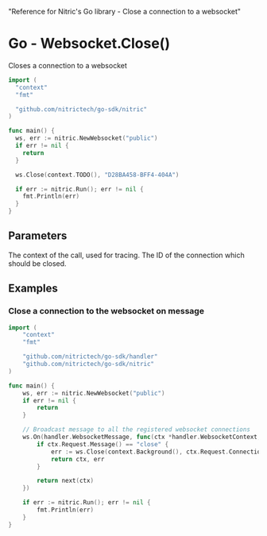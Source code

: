   "Reference for Nitric's Go library - Close a connection to a websocket"

# Go - Websocket.Close()

Closes a connection to a websocket

```go
import (
  "context"
  "fmt"

  "github.com/nitrictech/go-sdk/nitric"
)

func main() {
  ws, err := nitric.NewWebsocket("public")
  if err != nil {
    return
  }

  ws.Close(context.TODO(), "D28BA458-BFF4-404A")

  if err := nitric.Run(); err != nil {
    fmt.Println(err)
  }
}
```

## Parameters

<Properties>
  <Property name="ctx" required type="context">
    The context of the call, used for tracing.
  </Property>
  <Property name="connectionId" required type="string">
    The ID of the connection which should be closed.
  </Property>
</Properties>

## Examples

### Close a connection to the websocket on message

```go
import (
	"context"
	"fmt"

	"github.com/nitrictech/go-sdk/handler"
	"github.com/nitrictech/go-sdk/nitric"
)

func main() {
	ws, err := nitric.NewWebsocket("public")
	if err != nil {
		return
	}

	// Broadcast message to all the registered websocket connections
	ws.On(handler.WebsocketMessage, func(ctx *handler.WebsocketContext, next handler.WebsocketHandler) (*handler.WebsocketContext, error) {
		if ctx.Request.Message() == "close" {
			err := ws.Close(context.Background(), ctx.Request.ConnectionID())
			return ctx, err
		}

		return next(ctx)
	})

	if err := nitric.Run(); err != nil {
		fmt.Println(err)
	}
}
```

